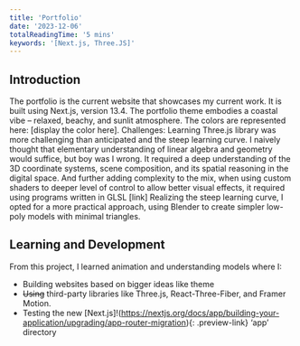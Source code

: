 ```yaml
---
title: 'Portfolio'
date: '2023-12-06'
totalReadingTime: '5 mins'
keywords: '[Next.js, Three.JS]'
---
```


## Introduction
The portfolio is the current website that showcases my current work. It is built using Next.js, version 13.4. The portfolio theme embodies a coastal vibe – relaxed, beachy, and sunlit atmosphere. The colors are represented here:  [display the color here]. 
Challenges:
Learning Three.js library was more challenging than anticipated and the steep learning curve. I naively thought that elementary understanding of linear algebra and geometry would suffice, but boy was I wrong. It required a deep understanding of the 3D coordinate systems, scene composition, and its spatial reasoning in the digital space. And further adding complexity to the mix, when using custom shaders to deeper level of control to allow better visual effects, it required using programs written in GLSL [link]
Realizing the steep learning curve, I opted for a more practical approach, using Blender to create simpler low-poly models with minimal triangles. 

## Learning and Development
From this project, I learned animation and understanding models where I:
-	Building websites based on bigger ideas like theme
-	~~Using~~ third-party libraries like Three.js, React-Three-Fiber, and Framer Motion.
-	Testing the new [Next.js]!(https://nextjs.org/docs/app/building-your-application/upgrading/app-router-migration){: .preview-link} ‘app’ directory


